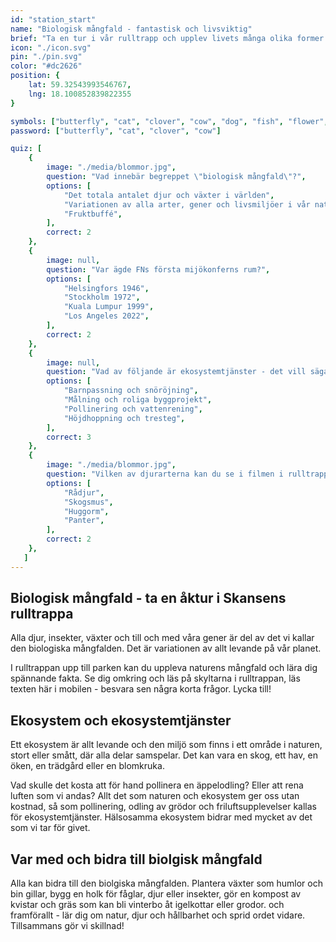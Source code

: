 ```yaml
---
id: "station_start"
name: "Biologisk mångfald - fantastisk och livsviktig"
brief: "Ta en tur i vår rulltrapp och upplev livets många olika former på jorden!"
icon: "./icon.svg"
pin: "./pin.svg"
color: "#dc2626"
position: {
    lat: 59.32543993546767,
    lng: 18.100852839822355
}

symbols: ["butterfly", "cat", "clover", "cow", "dog", "fish", "flower", "fox", "frog"]
password: ["butterfly", "cat", "clover", "cow"]

quiz: [
    {
        image: "./media/blommor.jpg",
        question: "Vad innebär begreppet \"biologisk mångfald\"?",
        options: [
            "Det totala antalet djur och växter i världen",
            "Variationen av alla arter, gener och livsmiljöer i vår natur",
            "Fruktbuffé",
        ],
        correct: 2
    },
    {
        image: null,
        question: "Var ägde FNs första mijökonferns rum?",
        options: [
            "Helsingfors 1946",
            "Stockholm 1972",
            "Kuala Lumpur 1999",
            "Los Angeles 2022",
        ],
        correct: 2
    },
    {
        image: null,
        question: "Vad av följande är ekosystemtjänster - det vill säga sådant som vi får av naturen?",
        options: [
            "Barnpassning och snöröjning",
            "Målning och roliga byggprojekt",
            "Pollinering och vattenrening",
            "Höjdhoppning och tresteg",
        ],
        correct: 3
    },
    {
        image: "./media/blommor.jpg",
        question: "Vilken av djurarterna kan du se i filmen i rulltrappan?",
        options: [
            "Rådjur",
            "Skogsmus",
            "Huggorm",
            "Panter",
        ],
        correct: 2
    },
   ]
---
```



## Biologisk mångfald - ta en åktur i Skansens rulltrappa

Alla djur, insekter, växter och till och med våra gener är del av det vi kallar den biologiska mångfalden. Det är variationen av allt levande på vår planet. 

I rulltrappan upp till parken kan du uppleva naturens mångfald och lära dig spännande fakta. Se dig omkring och läs på skyltarna i rulltrappan, läs texten här i mobilen - besvara sen några korta frågor. Lycka till!

## Ekosystem och ekosystemtjänster

Ett ekosystem är allt levande och den miljö som finns i ett område i naturen, stort eller smått, där alla delar samspelar. Det kan vara en skog, ett hav, en öken, en trädgård eller en blomkruka.

Vad skulle det kosta att för hand pollinera en äppelodling? Eller att rena luften som vi andas? Allt det som naturen och ekosystem ger oss utan kostnad, så som pollinering, odling av grödor och friluftsupplevelser kallas för ekosystemtjänster. Hälsosamma ekosystem bidrar med mycket av det som vi tar för givet.

## Var med och bidra till biolgisk mångfald

Alla kan bidra till den biolgiska mångfalden. Plantera växter som humlor och bin gillar, bygg en holk för fåglar, djur eller insekter, gör en kompost av kvistar och gräs som kan bli vinterbo åt igelkottar eller grodor. och framförallt - lär dig om natur, djur och hållbarhet och sprid ordet vidare. Tillsammans gör vi skillnad! 
